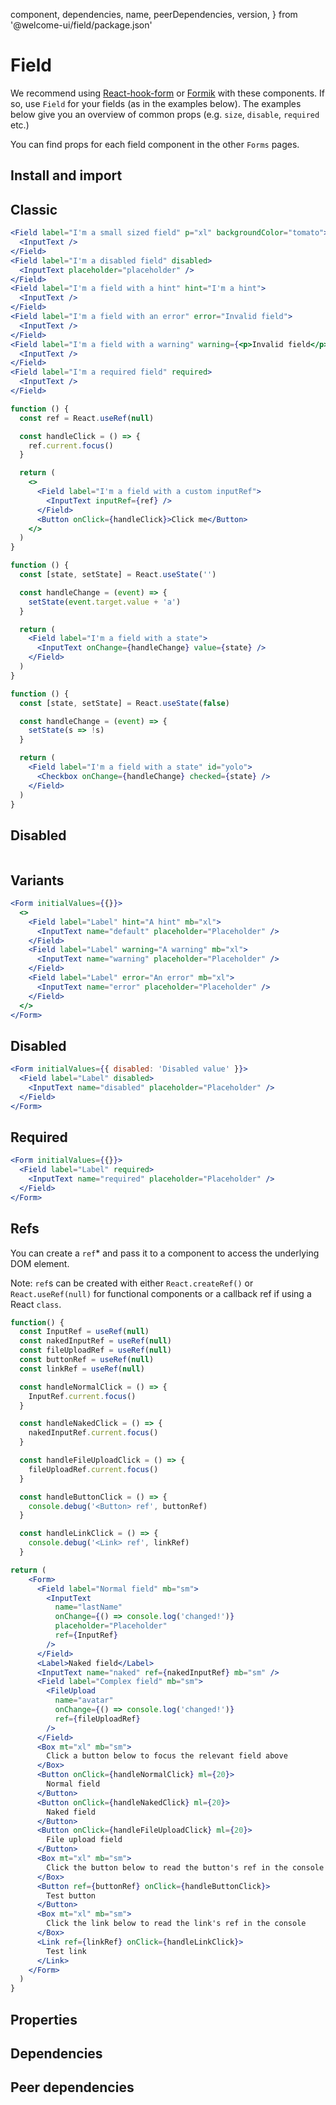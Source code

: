 
  component,
  dependencies,
  name,
  peerDependencies,
  version,
} from '@welcome-ui/field/package.json'

# Field

<tagversion version={version} name={name} component={component} />

We recommend using [React-hook-form](https://react-hook-form.com/) or [Formik](https://github.com/jaredpalmer/formik) with these components. If so, use `Field` for your fields (as in the examples below). The examples below give you an overview of common props (e.g. `size`, `disable`, `required` etc.)

You can find props for each field component in the other `Forms` pages.

## Install and import

<usage component={component} name={name} peerDependencies={peerDependencies} />

## Classic

```jsx
<Field label="I'm a small sized field" p="xl" backgroundColor="tomato">
  <InputText />
</Field>
<Field label="I'm a disabled field" disabled>
  <InputText placeholder="placeholder" />
</Field>
<Field label="I'm a field with a hint" hint="I'm a hint">
  <InputText />
</Field>
<Field label="I'm a field with an error" error="Invalid field">
  <InputText />
</Field>
<Field label="I'm a field with a warning" warning={<p>Invalid field</p>}>
  <InputText />
</Field>
<Field label="I'm a required field" required>
  <InputText />
</Field>
```

```jsx
function () {
  const ref = React.useRef(null)

  const handleClick = () => {
    ref.current.focus()
  }

  return (
    <>
      <Field label="I'm a field with a custom inputRef">
        <InputText inputRef={ref} />
      </Field>
      <Button onClick={handleClick}>Click me</Button>
    </>
  )
}
```

```jsx
function () {
  const [state, setState] = React.useState('')

  const handleChange = (event) => {
    setState(event.target.value + 'a')
  }

  return (
    <Field label="I'm a field with a state">
      <InputText onChange={handleChange} value={state} />
    </Field>
  )
}
```

```jsx
function () {
  const [state, setState] = React.useState(false)

  const handleChange = (event) => {
    setState(s => !s)
  }

  return (
    <Field label="I'm a field with a state" id="yolo">
      <Checkbox onChange={handleChange} checked={state} />
    </Field>
  )
}
```

## Disabled

```jsx

```

## Variants

```jsx
<Form initialValues={{}}>
  <>
    <Field label="Label" hint="A hint" mb="xl">
      <InputText name="default" placeholder="Placeholder" />
    </Field>
    <Field label="Label" warning="A warning" mb="xl">
      <InputText name="warning" placeholder="Placeholder" />
    </Field>
    <Field label="Label" error="An error" mb="xl">
      <InputText name="error" placeholder="Placeholder" />
    </Field>
  </>
</Form>
```

## Disabled

```jsx
<Form initialValues={{ disabled: 'Disabled value' }}>
  <Field label="Label" disabled>
    <InputText name="disabled" placeholder="Placeholder" />
  </Field>
</Form>
```

## Required

```jsx
<Form initialValues={{}}>
  <Field label="Label" required>
    <InputText name="required" placeholder="Placeholder" />
  </Field>
</Form>
```

## Refs

You can create a `ref`\* and pass it to a component to access the underlying DOM element.

Note: `ref`s can be created with either `React.createRef()` or `React.useRef(null)` for functional components or a callback ref if using a React `class`.

```jsx
function() {
  const InputRef = useRef(null)
  const nakedInputRef = useRef(null)
  const fileUploadRef = useRef(null)
  const buttonRef = useRef(null)
  const linkRef = useRef(null)

  const handleNormalClick = () => {
    InputRef.current.focus()
  }

  const handleNakedClick = () => {
    nakedInputRef.current.focus()
  }

  const handleFileUploadClick = () => {
    fileUploadRef.current.focus()
  }

  const handleButtonClick = () => {
    console.debug('<Button> ref', buttonRef)
  }

  const handleLinkClick = () => {
    console.debug('<Link> ref', linkRef)
  }

return (
    <Form>
      <Field label="Normal field" mb="sm">
        <InputText
          name="lastName"
          onChange={() => console.log('changed!')}
          placeholder="Placeholder"
          ref={InputRef}
        />
      </Field>
      <Label>Naked field</Label>
      <InputText name="naked" ref={nakedInputRef} mb="sm" />
      <Field label="Complex field" mb="sm">
        <FileUpload
          name="avatar"
          onChange={() => console.log('changed!')}
          ref={fileUploadRef}
        />
      </Field>
      <Box mt="xl" mb="sm">
        Click a button below to focus the relevant field above
      </Box>
      <Button onClick={handleNormalClick} ml={20}>
        Normal field
      </Button>
      <Button onClick={handleNakedClick} ml={20}>
        Naked field
      </Button>
      <Button onClick={handleFileUploadClick} ml={20}>
        File upload field
      </Button>
      <Box mt="xl" mb="sm">
        Click the button below to read the button's ref in the console
      </Box>
      <Button ref={buttonRef} onClick={handleButtonClick}>
        Test button
      </Button>
      <Box mt="xl" mb="sm">
        Click the link below to read the link's ref in the console
      </Box>
      <Link ref={linkRef} onClick={handleLinkClick}>
        Test link
      </Link>
    </Form>
  )
}
```

## Properties

<props propTypes={props.propTypes.Field} />

## Dependencies

<dependencies dependencies={dependencies} />

## Peer dependencies

<dependencies dependencies={peerDependencies} />
